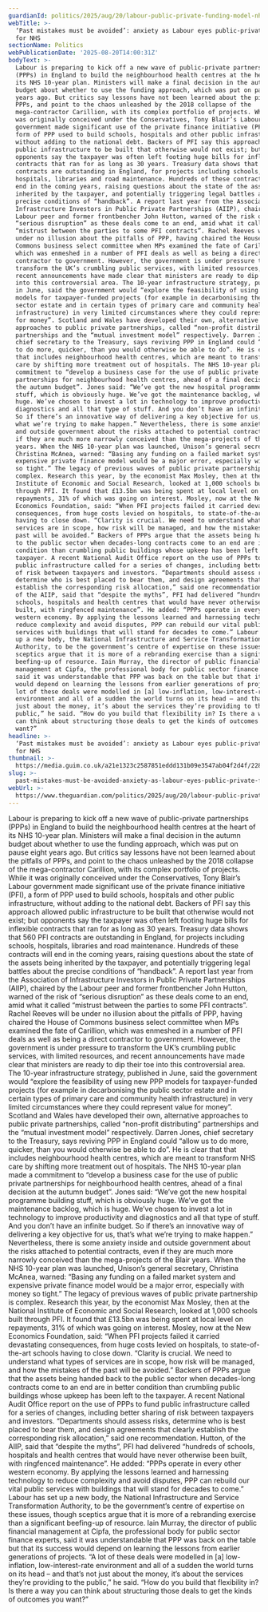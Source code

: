 ```yaml
---
guardianId: politics/2025/aug/20/labour-public-private-funding-model-nhs-england
webTitle: >-
  ‘Past mistakes must be avoided’: anxiety as Labour eyes public-private funding
  for NHS
sectionName: Politics
webPublicationDate: '2025-08-20T14:00:31Z'
bodyText: >-
  Labour is preparing to kick off a new wave of public-private partnerships
  (PPPs) in England to build the neighbourhood health centres at the heart of
  its NHS 10-year plan. Ministers will make a final decision in the autumn
  budget about whether to use the funding approach, which was put on pause eight
  years ago. But critics say lessons have not been learned about the pitfalls of
  PPPs, and point to the chaos unleashed by the 2018 collapse of the
  mega-contractor Carillion, with its complex portfolio of projects. While it
  was originally conceived under the Conservatives, Tony Blair’s Labour
  government made significant use of the private finance initiative (PFI), a
  form of PPP used to build schools, hospitals and other public infrastructure,
  without adding to the national debt. Backers of PFI say this approach allowed
  public infrastructure to be built that otherwise would not exist; but
  opponents say the taxpayer was often left footing huge bills for inflexible
  contracts that ran for as long as 30 years. Treasury data shows that 560 PFI
  contracts are outstanding in England, for projects including schools,
  hospitals, libraries and road maintenance. Hundreds of these contracts will
  end in the coming years, raising questions about the state of the assets being
  inherited by the taxpayer, and potentially triggering legal battles about the
  precise conditions of “handback”. A report last year from the Association of
  Infrastructure Investors in Public Private Partnerships (AIIP), chaired by the
  Labour peer and former frontbencher John Hutton, warned of the risk of
  “serious disruption” as these deals come to an end, amid what it called
  “mistrust between the parties to some PFI contracts”. Rachel Reeves will be
  under no illusion about the pitfalls of PPP, having chaired the House of
  Commons business select committee when MPs examined the fate of Carillion,
  which was enmeshed in a number of PFI deals as well as being a direct
  contractor to government. However, the government is under pressure to
  transform the UK’s crumbling public services, with limited resources, and
  recent announcements have made clear that ministers are ready to dip their toe
  into this controversial area. The 10-year infrastructure strategy, published
  in June, said the government would “explore the feasibility of using new PPP
  models for taxpayer-funded projects (for example in decarbonising the public
  sector estate and in certain types of primary care and community health
  infrastructure) in very limited circumstances where they could represent value
  for money”. Scotland and Wales have developed their own, alternative
  approaches to public private partnerships, called “non-profit distributing”
  partnerships and the “mutual investment model” respectively. Darren Jones,
  chief secretary to the Treasury, says reviving PPP in England could “allow us
  to do more, quicker, than you would otherwise be able to do”. He is clear that
  that includes neighbourhood health centres, which are meant to transform NHS
  care by shifting more treatment out of hospitals. The NHS 10-year plan made a
  commitment to “develop a business case for the use of public private
  partnerships for neighbourhood health centres, ahead of a final decision at
  the autumn budget”. Jones said: “We’ve got the new hospital programme building
  stuff, which is obviously huge. We’ve got the maintenance backlog, which is
  huge. We’ve chosen to invest a lot in technology to improve productivity and
  diagnostics and all that type of stuff. And you don’t have an infinite budget.
  So if there’s an innovative way of delivering a key objective for us, that’s
  what we’re trying to make happen.” Nevertheless, there is some anxiety inside
  and outside government about the risks attached to potential contracts, even
  if they are much more narrowly conceived than the mega-projects of the Blair
  years. When the NHS 10-year plan was launched, Unison’s general secretary,
  Christina McAnea, warned: “Basing any funding on a failed market system and
  expensive private finance model would be a major error, especially with money
  so tight.” The legacy of previous waves of public private partnership is
  complex. Research this year, by the economist Max Mosley, then at the National
  Institute of Economic and Social Research, looked at 1,000 schools built
  through PFI. It found that £13.5bn was being spent at local level on
  repayments, 31% of which was going on interest. Mosley, now at the New
  Economics Foundation, said: “When PFI projects failed it carried devastating
  consequences, from huge costs levied on hospitals, to state-of-the-art schools
  having to close down. “Clarity is crucial. We need to understand what types of
  services are in scope, how risk will be managed, and how the mistakes of the
  past will be avoided.” Backers of PPPs argue that the assets being handed back
  to the public sector when decades-long contracts come to an end are in better
  condition than crumbling public buildings whose upkeep has been left to the
  taxpayer. A recent National Audit Office report on the use of PPPs to fund
  public infrastructure called for a series of changes, including better sharing
  of risk between taxpayers and investors. “Departments should assess risks,
  determine who is best placed to bear them, and design agreements that clearly
  establish the corresponding risk allocation,” said one recommendation. Hutton,
  of the AIIP, said that “despite the myths”, PFI had delivered “hundreds of
  schools, hospitals and health centres that would have never otherwise been
  built, with ringfenced maintenance”. He added: “PPPs operate in every other
  western economy. By applying the lessons learned and harnessing technology to
  reduce complexity and avoid disputes, PPP can rebuild our vital public
  services with buildings that will stand for decades to come.” Labour has set
  up a new body, the National Infrastructure and Service Transformation
  Authority, to be the government’s centre of expertise on these issues, though
  sceptics argue that it is more of a rebranding exercise than a significant
  beefing-up of resource. Iain Murray, the director of public financial
  management at Cipfa, the professional body for public sector finance experts,
  said it was understandable that PPP was back on the table but that its success
  would depend on learning the lessons from earlier generations of projects. “A
  lot of these deals were modelled in [a] low-inflation, low-interest-rate
  environment and all of a sudden the world turns on its head – and that’s not
  just about the money, it’s about the services they’re providing to the
  public,” he said. “How do you build that flexibility in? Is there a way you
  can think about structuring those deals to get the kinds of outcomes you
  want?”
headline: >-
  ‘Past mistakes must be avoided’: anxiety as Labour eyes public-private funding
  for NHS
thumbnail: >-
  https://media.guim.co.uk/a21e1323c2587851eddd131b09e3547ab04f2d4f/228_288_1979_1582/500.jpg
slug: >-
  past-mistakes-must-be-avoided-anxiety-as-labour-eyes-public-private-funding-for-nhs
webUrl: >-
  https://www.theguardian.com/politics/2025/aug/20/labour-public-private-funding-model-nhs-england
---
```

Labour is preparing to kick off a new wave of public-private partnerships (PPPs) in England to build the neighbourhood health centres at the heart of its NHS 10-year plan. Ministers will make a final decision in the autumn budget about whether to use the funding approach, which was put on pause eight years ago. But critics say lessons have not been learned about the pitfalls of PPPs, and point to the chaos unleashed by the 2018 collapse of the mega-contractor Carillion, with its complex portfolio of projects. While it was originally conceived under the Conservatives, Tony Blair’s Labour government made significant use of the private finance initiative (PFI), a form of PPP used to build schools, hospitals and other public infrastructure, without adding to the national debt. Backers of PFI say this approach allowed public infrastructure to be built that otherwise would not exist; but opponents say the taxpayer was often left footing huge bills for inflexible contracts that ran for as long as 30 years. Treasury data shows that 560 PFI contracts are outstanding in England, for projects including schools, hospitals, libraries and road maintenance. Hundreds of these contracts will end in the coming years, raising questions about the state of the assets being inherited by the taxpayer, and potentially triggering legal battles about the precise conditions of “handback”. A report last year from the Association of Infrastructure Investors in Public Private Partnerships (AIIP), chaired by the Labour peer and former frontbencher John Hutton, warned of the risk of “serious disruption” as these deals come to an end, amid what it called “mistrust between the parties to some PFI contracts”. Rachel Reeves will be under no illusion about the pitfalls of PPP, having chaired the House of Commons business select committee when MPs examined the fate of Carillion, which was enmeshed in a number of PFI deals as well as being a direct contractor to government. However, the government is under pressure to transform the UK’s crumbling public services, with limited resources, and recent announcements have made clear that ministers are ready to dip their toe into this controversial area. The 10-year infrastructure strategy, published in June, said the government would “explore the feasibility of using new PPP models for taxpayer-funded projects (for example in decarbonising the public sector estate and in certain types of primary care and community health infrastructure) in very limited circumstances where they could represent value for money”. Scotland and Wales have developed their own, alternative approaches to public private partnerships, called “non-profit distributing” partnerships and the “mutual investment model” respectively. Darren Jones, chief secretary to the Treasury, says reviving PPP in England could “allow us to do more, quicker, than you would otherwise be able to do”. He is clear that that includes neighbourhood health centres, which are meant to transform NHS care by shifting more treatment out of hospitals. The NHS 10-year plan made a commitment to “develop a business case for the use of public private partnerships for neighbourhood health centres, ahead of a final decision at the autumn budget”. Jones said: “We’ve got the new hospital programme building stuff, which is obviously huge. We’ve got the maintenance backlog, which is huge. We’ve chosen to invest a lot in technology to improve productivity and diagnostics and all that type of stuff. And you don’t have an infinite budget. So if there’s an innovative way of delivering a key objective for us, that’s what we’re trying to make happen.” Nevertheless, there is some anxiety inside and outside government about the risks attached to potential contracts, even if they are much more narrowly conceived than the mega-projects of the Blair years. When the NHS 10-year plan was launched, Unison’s general secretary, Christina McAnea, warned: “Basing any funding on a failed market system and expensive private finance model would be a major error, especially with money so tight.” The legacy of previous waves of public private partnership is complex. Research this year, by the economist Max Mosley, then at the National Institute of Economic and Social Research, looked at 1,000 schools built through PFI. It found that £13.5bn was being spent at local level on repayments, 31% of which was going on interest. Mosley, now at the New Economics Foundation, said: “When PFI projects failed it carried devastating consequences, from huge costs levied on hospitals, to state-of-the-art schools having to close down. “Clarity is crucial. We need to understand what types of services are in scope, how risk will be managed, and how the mistakes of the past will be avoided.” Backers of PPPs argue that the assets being handed back to the public sector when decades-long contracts come to an end are in better condition than crumbling public buildings whose upkeep has been left to the taxpayer. A recent National Audit Office report on the use of PPPs to fund public infrastructure called for a series of changes, including better sharing of risk between taxpayers and investors. “Departments should assess risks, determine who is best placed to bear them, and design agreements that clearly establish the corresponding risk allocation,” said one recommendation. Hutton, of the AIIP, said that “despite the myths”, PFI had delivered “hundreds of schools, hospitals and health centres that would have never otherwise been built, with ringfenced maintenance”. He added: “PPPs operate in every other western economy. By applying the lessons learned and harnessing technology to reduce complexity and avoid disputes, PPP can rebuild our vital public services with buildings that will stand for decades to come.” Labour has set up a new body, the National Infrastructure and Service Transformation Authority, to be the government’s centre of expertise on these issues, though sceptics argue that it is more of a rebranding exercise than a significant beefing-up of resource. Iain Murray, the director of public financial management at Cipfa, the professional body for public sector finance experts, said it was understandable that PPP was back on the table but that its success would depend on learning the lessons from earlier generations of projects. “A lot of these deals were modelled in [a] low-inflation, low-interest-rate environment and all of a sudden the world turns on its head – and that’s not just about the money, it’s about the services they’re providing to the public,” he said. “How do you build that flexibility in? Is there a way you can think about structuring those deals to get the kinds of outcomes you want?”
